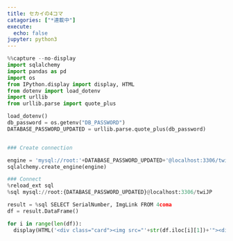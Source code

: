 ```yaml
---
title: セカイの4コマ
catagories: ["*連載中"]
execute:
  echo: false
jupyter: python3
---
```

<link rel="stylesheet" href="style.css">
<link rel="stylesheet" href="https://fonts.googleapis.com/icon?family=Material+Icons">

:::{.column-screen-inset}

```python
%%capture --no-display
import sqlalchemy
import pandas as pd
import os
from IPython.display import display, HTML
from dotenv import load_dotenv
import urllib
from urllib.parse import quote_plus

load_dotenv()
db_password = os.getenv("DB_PASSWORD")
DATABASE_PASSWORD_UPDATED = urllib.parse.quote_plus(db_password)


### Create connection

engine = 'mysql://root:'+DATABASE_PASSWORD_UPDATED+'@localhost:3306/twiJP'
sqlalchemy.create_engine(engine)

### Connect
%reload_ext sql
%sql mysql://root:{DATABASE_PASSWORD_UPDATED}@localhost:3306/twiJP

result = %sql SELECT SerialNumber, ImgLink FROM 4coma
df = result.DataFrame()

for i in range(len(df)): 
  display(HTML('<div class="card"><img src="'+str(df.iloc[i][1])+'"><div class="info"><p>'+str(df.iloc[i][0])+'話</p><a href="'+str(df.iloc[i][1])+'" target="_blank" ><i class="material-icons">open_in_new</i></a></div></div>'))

```
:::

<style>

  @media screen and (max-width:1000px) {
    .cell {
       grid-template-columns:repeat(5, 1fr) !important ; 
    }
  }
  @media screen and (max-width:820px) {
    .cell {
       grid-template-columns:repeat(4, 1fr) !important ; 
    }
  }
  @media screen and (max-width:720px) {
    .cell {
       grid-template-columns:repeat(3, 1fr) !important ; 
    }
  }
  @media screen and (max-width:550px) {
    .cell {
       grid-template-columns:repeat(2, 1fr) !important ; 
    }
  }
  @media screen and (max-width:390px) {
    .cell {
       grid-template-columns:repeat(1, 1fr) !important ; 
    }
  }

  .cell {
    display:grid;
    grid-template-columns:repeat(8, 1fr); 
    grid-gap:10px;
    
  }

  .cell-output{
    width:150px;
    height:150px;
    object-fit: cover;
    border-radius:5px;
    overflow:hidden;
    overflow-x:hidden !important;
    box-shadow:0px 0px 5px #888;
  
  }

  img {
    border-radius:5px;
    object-fit: cover;
  }

</style>
